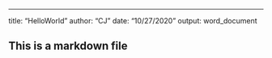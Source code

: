 ---
title: "HelloWorld"
author: "CJ"
date: "10/27/2020"
output: word_document

## This is a markdown file